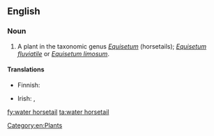 ==English==

===Noun===
{{en-noun|sg=[[water]] [[horsetail]]}}

# A plant in the taxonomic genus ''[[Equisetum]]'' (horsetails); ''[[Equisetum fluviatile]]'' or ''[[Equisetum limosum]]''.

====Translations====
{{trans-top|plant}}
* Finnish: {{t+|fi|järvikorte}}
{{trans-mid}}
* Irish: {{t|ga|scuab eich uisce|f}}, {{t|ga|eireaball capaill uisce|m}}
{{trans-bottom}}

[[Category:en:Plants]]

[[fy:water horsetail]]
[[ta:water horsetail]]